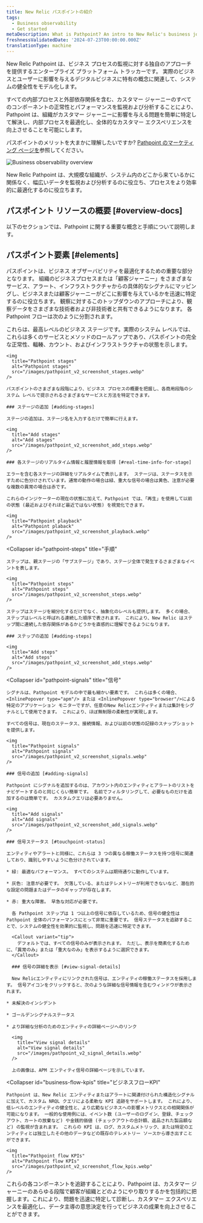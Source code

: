 ```yaml
---
title: New Relic パスポイントの紹介
tags:
  - Business observability
  - Get started
metaDescription: What is Pathpoint? An intro to New Relic's business journey observability.
freshnessValidatedDate: '2024-07-23T00:00:00.000Z'
translationType: machine
---
```


New Relic Pathpoint は、ビジネス プロセスの監視に対する独自のアプローチを提供するエンタープライズ プラットフォーム トラッカーです。 実際のビジネスとユーザーに影響を与えるデジタルビジネスに特有の概念に関連して、システムの健全性をモデル化します。

すべての内部プロセスと外部依存関係を含む、カスタマー ジャーニーのすべてのコンポーネントの正常性とパフォーマンスを監視および分析することにより、Pathpoint は、組織がカスタマー ジャーニーに影響を与える問題を簡単に特定して解決し、内部プロセスを最適化し、全体的なカスタマー エクスペリエンスを向上させることを可能にします。

パスポイントのメリットを大まかに理解したいですか? [Pathpoint のマーケティング ページを](https://newrelic.com/platform/pathpoint)参照してください。

<img
  title="Business observability overview"
  alt="Business observability overview"
  src="/images/business-observability_diagram_NR-biz-obs-overview.webp"
/>

<figcaption>
  New Relic Pathpoint は、大規模な組織が、システム内のどこから来ているかに関係なく、幅広いデータを監視および分析するのに役立ち、プロセスをより効率的に最適化するのに役立ちます。
</figcaption>

## パスポイント リソースの概要 [#overview-docs]

以下のセクションでは、Pathpoint に関する重要な概念と手順について説明します。

## パスポイント要素 [#elements]

パスポイントは、ビジネス オブザーバビリティを最適化するための重要な部分となります。 組織のビジネスプロセスまたは「顧客ジャーニー」をさまざまなサービス、アラート、インフラストラクチャからの具体的なシグナルにマッピングし、ビジネスまたは顧客ジャーニーがどこに影響を与えているかを迅速に特定するのに役立ちます。 観察に対するこのトップダウンのアプローチにより、観察データをさまざまな技術者および非技術者と共有できるようになります。 各 Pathpoint フローは次のように分割されます。

<CollapserGroup>
  <Collapser
    id="pathpoint-stages"
    title="ステージ"
  >
    これらは、最高レベルのビジネス ステージです。実際のシステム レベルでは、これらは多くのサービスとメソッドのロールアップであり、パスポイントの完全な正常性、輻輳、カウント、およびインフラストラクチャの状態を示します。

    <img
      title="Pathpoint stages"
      alt="Pathpoint stages"
      src="/images/pathpoint_v2_screenshot_stages.webp"
    />

    パスポイントのさまざまな段階により、ビジネス プロセスの概要を把握し、各商用段階のシステム レベルで提示されるさまざまなサービスと方法を特定できます。

    ### ステージの追加 [#adding-stages]

    ステージの追加は、ステージ名を入力するだけで簡単に行えます。

    <img
      title="Add stages"
      alt="Add stages"
      src="/images/pathpoint_v2_screenshot_add_steps.webp"
    />

    ### 各ステージのリアルタイム情報と履歴情報を取得 [#real-time-info-for-stage]

    エラーを含む各ステージの詳細をリアルタイムで表示します。 ステージは、ステータスを示すために色分けされています。通常の動作の場合は緑、重大な信号の場合は黄色、注意が必要な複数の異常の場合は赤です。

    これらのインジケーターの現在の状態に加えて、Pathpoint では、「再生」を使用して以前の状態 (最近およびそれほど最近ではない状態) を視覚化できます。

    <img
      title="Pathpoint playback"
      alt="Pathpoint plaback"
      src="/images/pathpoint_v2_screenshot_playback.webp"
    />
  </Collapser>

  <Collapser
    id="pathpoint-steps"
    title="手順"
  >
    ステップは、親ステージの「サブステージ」であり、ステージ全体で発生するさまざまなイベントを表します。

    <img
      title="Pathpoint steps"
      alt="Pathpoint steps"
      src="/images/pathpoint_v2_screenshot_steps.webp"
    />

    ステップはステージを細分化するだけでなく、抽象化のレベルも提供します。 多くの場合、ステップはレベルと呼ばれる連続した順序で表されます。 これにより、New Relic はステップ間に連続した依存関係があるかどうかを直感的に理解できるようになります。

    ### ステップの追加 [#adding-steps]

    <img
      title="Add steps"
      alt="Add steps"
      src="/images/pathpoint_v2_screenshot_add_steps.webp"
    />
  </Collapser>

  <Collapser
    id="pathpoint-signals"
    title="信号"
  >
    シグナルは、Pathpoint モデルの中で最も細かい要素です。 これらは多くの場合、<InlinePopover type="apm"/> または <InlinePopover type="browser"/>による特定のアプリケーション モニターですが、任意のNew Relicエンティティまたは集計をシグナルとして使用できます。 これにより、ほぼ無制限の柔軟性が実現します。

    すべての信号は、現在のステータス、接続情報、および以前の状態の記録のスナップショットを提供します。

    <img
      title="Pathpoint signals"
      alt="Pathpoint signals"
      src="/images/pathpoint_v2_screenshot_signals.webp"
    />

    ### 信号の追加 [#adding-signals]

    Pathpoint にシグナルを追加するのは、アカウント内のエンティティとアラートのリストをナビゲートするのと同じくらい簡単です。 名前でフィルタリングして、必要なものだけを追加するのは簡単です。 カスタムクエリは必要ありません。

    <img
      title="Add signals"
      alt="Add signals"
      src="/images/pathpoint_v2_screenshot_add_signals.webp"
    />

    ### 信号ステータス [#touchpoint-status]

    エンティティやアラートと同様に、これらは 3 つの異なる稼働ステータスを持つ信号に関連しており、識別しやすいように色分けされています。

    * 緑: 最適なパフォーマンス。 すべてのシステムは期待通りに動作しています。

    * 灰色: 注意が必要です。 欠落している、またはテレメトリーが利用できないなど、潜在的な設定の問題またはデータのギャップが存在します。

    * 赤: 重大な障害。 早急な対応が必要です。

      各 Pathpoint ステップは 1 つ以上の信号に依存しているため、信号の健全性は Pathpoint 全体のパフォーマンスにとって非常に重要です。 信号ステータスを追跡することで、システムの健全性を効果的に監視し、問題を迅速に特定できます。

      <Callout variant="tip">
        デフォルトでは、すべての信号のみが表示されます。 ただし、表示を簡素化するために、「異常のみ」または「重大なのみ」を表示するように選択できます。
      </Callout>

      ### 信号の詳細を表示 [#view-signal-details]

      New Relicエンティティにリンクされた信号は、エンティティの稼働ステータスを採用します。 信号アイコンをクリックすると、次のような詳細な信号情報を含むウィンドウが表示されます。

    * 未解決のインシデント

    * ゴールデンシグナルステータス

    * より詳細な分析のためのエンティティの詳細ページへのリンク

      <img
        title="View signal details"
        alt="View signal details"
        src="/images/pathpoint_v2_signal_details.webp"
      />

      上の画像は、APM エンティティ信号の詳細ページを示しています。
  </Collapser>

  <Collapser
    id="business-flow-kpis"
    title="ビジネスフローKPI"
  >
    Pathpoint は、New Relic エンティティまたはアラートに関連付けられた構造化シグナルに加えて、カスタム NRQL クエリによる柔軟な KPI 追跡をサポートします。 これにより、低レベルのエンティティの健全性と、より広範なビジネスへの影響メトリクスとの相関関係が可能になります。 一般的な使用例には、イベント数 (ユーザーのログイン、登録、チェックアウト、カートの放棄など) や金銭的価値 (チェックアウトの合計額、返品された製品額など) の監視が含まれます。 これらの KPI は、ログ、カスタムメトリック、または特定のエンティティとは独立したその他のデータなどの既存のテレメトリー ソースから導き出すことができます。

    <img
      title="Pathpoint flow KPIs"
      alt="Pathpoint flow KPIs"
      src="/images/pathpoint_v2_screenshot_flow_kpis.webp"
    />
  </Collapser>
</CollapserGroup>

これらの各コンポーネントを追跡することにより、Pathpoint は、カスタマー ジャーニーのあらゆる段階で顧客が組織とどのようにやり取りするかを包括的に把握します。これにより、問題を迅速に特定して診断し、カスタマー エクスペリエンスを最適化し、データ主導の意思決定を行ってビジネスの成果を向上させることができます。
